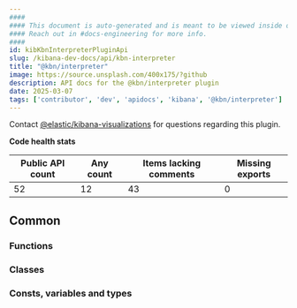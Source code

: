 ```yaml
---
####
#### This document is auto-generated and is meant to be viewed inside our experimental, new docs system.
#### Reach out in #docs-engineering for more info.
####
id: kibKbnInterpreterPluginApi
slug: /kibana-dev-docs/api/kbn-interpreter
title: "@kbn/interpreter"
image: https://source.unsplash.com/400x175/?github
description: API docs for the @kbn/interpreter plugin
date: 2025-03-07
tags: ['contributor', 'dev', 'apidocs', 'kibana', '@kbn/interpreter']
---
```




Contact [@elastic/kibana-visualizations](https://github.com/orgs/elastic/teams/kibana-visualizations) for questions regarding this plugin.

**Code health stats**

| Public API count  | Any count | Items lacking comments | Missing exports |
|-------------------|-----------|------------------------|-----------------|
| 52 | 12 | 43 | 0 |

## Common

### Functions
<DocDefinitionList data={kbnInterpreterObj.common.functions}/>

### Classes
<DocDefinitionList data={kbnInterpreterObj.common.classes}/>

### Consts, variables and types
<DocDefinitionList data={kbnInterpreterObj.common.misc}/>

